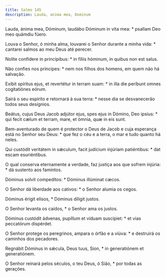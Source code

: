 ```yaml
---
title: Salmo 145
description: Lauda, anima mea, Dominum
---
```


<div class="side-by-side not-content">

Lauda, ánima mea, Dóminum, laudábo Dóminum in vita mea: \* psallam Deo meo quámdiu fúero.

Louva o Senhor, ó minha alma, louvarei o Senhor durante a minha vida: \* cantarei salmos ao meu Deus até perecer.

Nolíte confídere in princípibus: \* in fíliis hóminum, in quibus non est salus.

Não confies nos príncipes: \* nem nos filhos dos homens, em quem não há salvação.

Exíbit spíritus ejus, et revertétur in terram suam: \* in illa die períbunt omnes cogitatiónes eórum.

Sairá o seu espírito e retornará à sua terra: \* nesse dia se desvanecerão todos seus desígnios.

Beátus, cujus Deus Jacob adjútor ejus, spes ejus in Dómino, Deo ipsíus: \* qui fecit cælum et terram, mare, et ómnia, quæ in eis sunt.

Bem-aventurado de quem é protector o Deus de Jacob e cuja esperança está no Senhor seu Deus: \* que fez o céu e a terra, o mar e tudo quanto há neles.

Qui custódit veritátem in sǽculum, facit judícium injúriam patiéntibus: \* dat escam esuriéntibus.

O qual conserva eternamente a verdade, faz justiça aos que sofrem injúria: \* dá sustento aos famintos.

Dóminus solvit compedítos: \* Dóminus illúminat cæcos.

O Senhor dá liberdade aos cativos: \* o Senhor alumia os cegos.

Dóminus érigit elísos, \* Dóminus díligit justos.

O Senhor levanta os caídos, \* o Senhor ama os justos.

Dóminus custódit ádvenas, pupíllum et víduam suscípiet: \* et vias peccatórum dispérdet.

O Senhor protege os peregrinos, ampara o órfão e a viúva: \* e destruirá os caminhos dos pecadores.

Regnábit Dóminus in sǽcula, Deus tuus, Sion, \* in generatiónem et generatiónem.

O Senhor reinará pelos séculos, o teu Deus, ó Sião, \* por todas as gerações.

</div>
